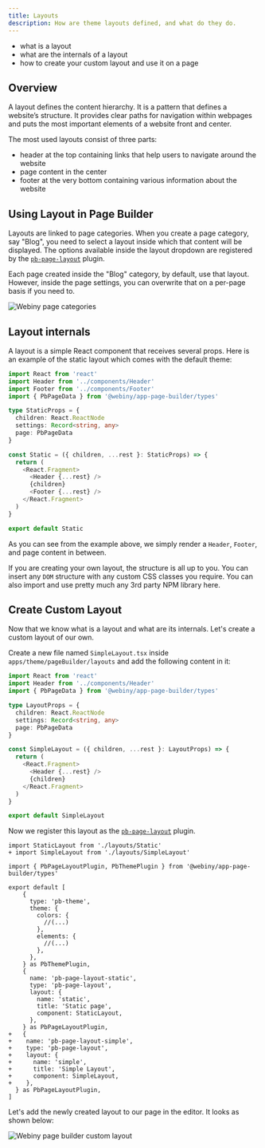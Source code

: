 ```yaml
---
title: Layouts
description: How are theme layouts defined, and what do they do.
---
```



<!-- Always include this section on top of the page. -->

<Alert type="success" title="What You’ll Learn">

- what is a layout
- what are the internals of a layout
- how to create your custom layout and use it on a page

</Alert>

## Overview

A layout defines the content hierarchy. It is a pattern that defines a website’s structure. It provides clear paths for navigation within webpages and puts the most important elements of a website front and center.

The most used layouts consist of three parts:

- header at the top containing links that help users to navigate around the website
- page content in the center
- footer at the very bottom containing various information about the website

## Using Layout in Page Builder

Layouts are linked to page categories. When you create a page category, say "Blog", you need to select a layout inside which that content will be displayed.
The options available inside the layout dropdown are registered by the [`pb-page-layout`](../references/plugins#pb-page-layout) plugin.

Each page created inside the "Blog" category, by default, use that layout.
However, inside the page settings, you can overwrite that on a per-page basis if you need to.

![Webiny page categories](./images/webiny-page-category.gif)

## Layout internals

A layout is a simple React component that receives several props. Here is an example of the static layout which comes with the default theme:

```ts apps/theme/pageBuilder/layouts/Static.tsx
import React from 'react'
import Header from '../components/Header'
import Footer from '../components/Footer'
import { PbPageData } from '@webiny/app-page-builder/types'

type StaticProps = {
  children: React.ReactNode
  settings: Record<string, any>
  page: PbPageData
}

const Static = ({ children, ...rest }: StaticProps) => {
  return (
    <React.Fragment>
      <Header {...rest} />
      {children}
      <Footer {...rest} />
    </React.Fragment>
  )
}

export default Static
```

As you can see from the example above, we simply render a `Header`, `Footer`, and page content in between.

If you are creating your own layout, the structure is all up to you.
You can insert any `DOM` structure with any custom CSS classes you require. You can also import and use pretty much any 3rd party NPM library here.

## Create Custom Layout

Now that we know what is a layout and what are its internals.
Let's create a custom layout of our own.

Create a new file named `SimpleLayout.tsx` inside `apps/theme/pageBuilder/layouts` and add the following content in it:

```ts apps/theme/pageBuilder/layouts/SimpleLayout.tsx
import React from 'react'
import Header from '../components/Header'
import { PbPageData } from '@webiny/app-page-builder/types'

type LayoutProps = {
  children: React.ReactNode
  settings: Record<string, any>
  page: PbPageData
}

const SimpleLayout = ({ children, ...rest }: LayoutProps) => {
  return (
    <React.Fragment>
      <Header {...rest} />
      {children}
    </React.Fragment>
  )
}

export default SimpleLayout
```

Now we register this layout as the [`pb-page-layout`](../references/plugins#pb-page-layout) plugin.

```diff-js ts apps/theme/pageBuilder/index.ts
import StaticLayout from './layouts/Static'
+ import SimpleLayout from './layouts/SimpleLayout'

import { PbPageLayoutPlugin, PbThemePlugin } from '@webiny/app-page-builder/types'

export default [
    {
      type: 'pb-theme',
      theme: {
        colors: {
          //(...)
        },
        elements: {
          //(...)
        },
      },
    } as PbThemePlugin,
    {
      name: 'pb-page-layout-static',
      type: 'pb-page-layout',
      layout: {
        name: 'static',
        title: 'Static page',
        component: StaticLayout,
      },
    } as PbPageLayoutPlugin,
+   {
+    name: 'pb-page-layout-simple',
+    type: 'pb-page-layout',
+    layout: {
+      name: 'simple',
+      title: 'Simple Layout',
+      component: SimpleLayout,
+    },
  } as PbPageLayoutPlugin,
]
```

Let's add the newly created layout to our page in the editor. It looks as shown below:

![Webiny page builder custom layout](./images/webiny-theme-custom-layout.gif)
